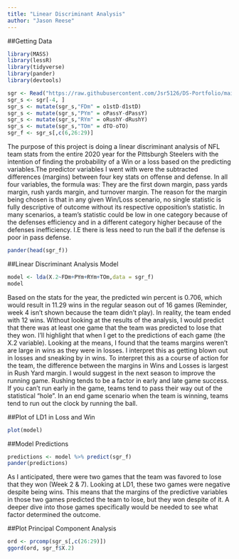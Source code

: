 ---
title: "Linear Discriminant Analysis"
author: "Jason Reese"
---
##Getting Data
```{r library, include=FALSE}
library(MASS)
library(lessR)
library(tidyverse)
library(pander)
library(devtools)
```

```{r read/subset data, include=FALSE}
sgr <- Read("https://raw.githubusercontent.com/Jsr5126/DS-Portfolio/main/Data/ScheduleandResults.csv")
sgr_s <- sgr[-4, ]
sgr_s <- mutate(sgr_s,"FDm" = o1stD-d1stD)
sgr_s <- mutate(sgr_s,"PYm" = oPassY-dPassY)
sgr_s <- mutate(sgr_s,"RYm" = oRushY-dRushY)
sgr_s <- mutate(sgr_s,"TOm" = dTO-oTO)
sgr_f <- sgr_s[,c(6,26:29)]
```
The purpose of this project is doing a linear discriminant analysis of NFL team stats from the entire 2020 year for the Pittsburgh Steelers with the intention of finding the probability of a Win or a loss based on the predicting variables.The predictor variables I went with were the subtracted differences (margins) between four key stats on offense and defense. In all four variables, the formula was: 
\begin{align}TeamStat - OppositionStat\end{align}
They are the first down margin, pass yards margin, rush yards margin, and turnover margin. The reason for the margin being chosen is that in any given Win/Loss scenario, no single statistic is fully descriptive of outcome without its respective opposition's statistic. In many scenarios, a team's statistic could be low in one category because of the defenses efficiency and in a different category higher because of the defenses inefficiency. I.E there is less need to run the ball if the defense is poor in pass defense.\newpage

```{r head}
pander(head(sgr_f))
```
##Linear Discriminant Analysis Model
```{r lda model}
model <- lda(X.2~FDm+PYm+RYm+TOm,data = sgr_f)
model
```
Based on the stats for the year, the predicted win percent is 0.706, which would result in 11.29 wins in the regular season out of 16 games (Reminder, week 4 isn’t shown because the team didn’t play). In reality, the team ended with 12 wins. Without looking at the results of the analysis, I would predict that there was
at least one game that the team was predicted to lose that they won. I’ll highlight that when I get to the predictions of each game (the X.2 variable).
Looking at the means, I found that the teams margins weren’t are large in wins as they were in losses. I interpret this as getting blown out in losses and sneaking by in wins. To interpret this as a course of action for the team, the difference between the margins in Wins and Losses is largest in Rush Yard margin. I would suggest in the next season to improve the running game. Rushing tends to be a factor in early and late game success. If you can’t run early in the game, teams tend to pass their way out of the statistical "hole". In an end game scenario when the team is winning, teams tend to run out the clock by running the ball.

##Plot of LD1 in Loss and Win
```{r plot ld1, echo=TRUE}
plot(model)
```
##Model Predictions
```{r model prediction, echo=TRUE}
predictions <- model %>% predict(sgr_f)
pander(predictions)
```
As I anticipated, there were two games that the team was favored to lose that they won (Week 2 & 7). Looking at LD1, these two games were negative despite being wins. This means that the margins of the predictive variables in those two games predicted the team to lose, but they won despite of it. A deeper dive into those games specifically would be needed to see what factor determined the outcome.

##Plot Principal Component Analysis
```{r plot pca}
ord <- prcomp(sgr_s[,c(26:29)])
ggord(ord, sgr_f$X.2)
```
